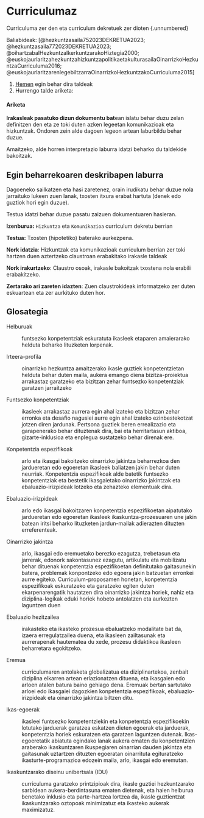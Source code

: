 # Curriculumaz {.unnumbered}

Curriculuma zer den eta curriculum dekretuek zer dioten {.unnumbered}

Baliabideak: [@hezkuntzasaila752023DEKRETUA2023; @hezkuntzasaila772023DEKRETUA2023; @oihartzabalHezkuntzaIkerkuntzarakoHiztegia2000; @euskojaurlaritzahezkuntzahizkuntzapolitikaetakulturasailaOinarrizkoHezkuntzaCurriculuma2016; @euskojaurlaritzarenlegebiltzarraOinarrizkoHezkuntzakoCurriculuma2015]

1.  [Hemen](https://mypads2.framapad.org/mypads/?/mypads/group/hdib-2024-ox4cqz9z1/pad/view/00-hdib24-taldeak-sortu-j34crz9ts "eskatu pasahitza irakasleari") egin behar dira taldeak
2.  Hurrengo talde ariketa:

::: callout-warning
#### Ariketa

**Irakasleak pasatuko dizun dokumentu bat**ean islatu behar duzu zelan definitzen den eta ze toki duten azken legeetan komunikazioak eta hizkuntzak. Ondoren zein alde dagoen legeon artean laburbildu behar duzue.

Amaitzeko, alde horren interpretazio laburra idatzi beharko du taldekide bakoitzak.
:::

::: callout-note
## Egin beharrekoaren deskribapen laburra

Dagoeneko sailkatzen eta hasi zaretenez, orain irudikatu behar duzue nola jarraituko lukeen zuen lanak, txosten itxura erabat hartuta (denek edo guztiok hori egin duzue).

Testua idatzi behar duzue pasatu zaizuen dokumentuaren hasieran.

**Izenburua:** `Hizkuntza` eta `Komunikazioa` curriculum dekretu berrian

**Testua:** Txosten (hipotetiko) baterako aurkezpena.

**Nork idatzia**: Hizkuntzak eta komunikazioak curriculum berrian zer toki hartzen duen aztertzeko claustroan erabakitako irakasle taldeak

**Nork irakurtzeko**: Claustro osoak, irakasle bakoitzak txostena nola erabili erabakitzeko.

**Zertarako ari zareten idazten**: Zuen claustrokideak informatzeko zer duten eskuartean eta zer aurkituko duten hor.
:::

## Glosategia

Helburuak

:   funtsezko konpetentziak eskuratuta ikasleek etaparen amaierarako helduta beharko lituzketen lorpenak.

Irteera-profila

:   oinarrizko hezkuntza amaitzerako ikasle guztiek konpetentzietan helduta behar duten maila, aukera emango diena bizitza-proiektua arrakastaz garatzeko eta bizitzan zehar funtsezko konpetentziak garatzen jarraitzeko

Funtsezko konpetentziak

:   ikasleek arrakastaz aurrera egin ahal izateko eta bizitzan zehar erronka eta desafio nagusiei aurre egin ahal izateko ezinbestekotzat jotzen diren jardunak. Pertsona guztiek beren errealizazio eta garapenerako behar dituztenak dira, bai eta herritartasun aktiboa, gizarte-inklusioa eta enplegua sustatzeko behar direnak ere.

Konpetentzia espezifikoak

:   arlo eta ikasgai bakoitzeko oinarrizko jakintza beharrezkoa den jardueretan edo egoeretan ikasleek baliatzen jakin behar duten neurriak. Konpetentzia espezifikoak alde batetik funtsezko konpetentziak eta bestetik ikasgaietako oinarrizko jakintzak eta ebaluazio-irizpideak lotzeko eta zehazteko elementuak dira.

Ebaluazio-irizpideak

:   arlo edo ikasgai bakoitzaren konpetentzia espezifikoetan aipatutako jardueretan edo egoeretan ikasleek ikaskuntza-prozesuaren une jakin batean iritsi beharko lituzketen jardun-mailak adierazten dituzten erreferenteak.

Oinarrizko jakintza

:   arlo, ikasgai edo eremuetako berezko ezagutza, trebetasun eta jarrerak, edonork sakontasunez ezagutu, artikulatu eta mobilizatu behar dituenak konpetentzia espezifikoetan definitutako gaitasunekin batera, problemak konpontzeko edo egoera jakin batzuetan erronkei aurre egiteko. Curriculum-proposamen honetan, konpetentzia espezifikoak eskuratzeko eta garatzeko egiten duten ekarpenarengatik hautatzen dira oinarrizko jakintza horiek, nahiz eta diziplina-logikak eduki horiek hobeto antolatzen eta aurkezten laguntzen duen

Ebaluazio hezitzailea

:   irakasteko eta ikasteko prozesua ebaluatzeko modalitate bat da, izaera erregulatzailea duena, eta ikasleen zailtasunak eta aurrerapenak hautematea du xede, prozesu didaktikoa ikasleen beharretara egokitzeko.

Eremua

:   curriculumaren antolaketa globalizatua eta diziplinartekoa, zenbait diziplina elkarren artean erlazionatzen dituena, eta ikasgaien edo arloen atalen batura baino gehiago dena. Eremuak bertan sartutako arloei edo ikasgaiei dagozkien konpetentzia espezifikoak, ebaluazio-irizpideak eta oinarrizko jakintza biltzen ditu.

Ikas-egoerak

:   ikasleei funtsezko konpetentziekin eta konpetentzia espezifikoekin lotutako jarduerak garatzea eskatzen dieten egoerak eta jarduerak, konpetentzia horiek eskuratzen eta garatzen laguntzen dutenak. Ikas-egoeretatik abiatuta egindako lanak aukera ematen du konpetentzien araberako ikaskuntzaren ikuspegiaren oinarrian dauden jakintza eta gaitasunak uztartzen dituzten egoeratan oinarrituta egituratzeko ikasturte-programazioa edozein maila, arlo, ikasgai edo eremutan.

Ikaskuntzarako diseinu unibertsala (IDU)

:   curriculuma garatzeko printzipioak dira, ikasle guztiei hezkuntzarako sarbidean aukera-berdintasuna ematen dietenak, eta haien helburua benetako inklusio eta parte-hartzea lortzea da, ikasle guztientzat ikaskuntzarako oztopoak minimizatuz eta ikasteko aukerak maximizatuz.
